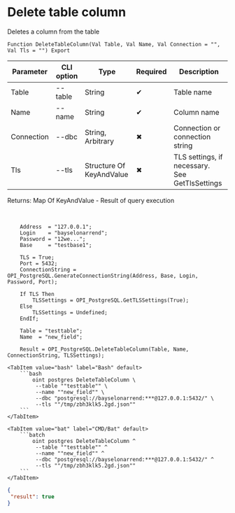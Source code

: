 ﻿---
sidebar_position: 7
description: Delete table column and other functions to work with PostgreSQL in the Open Integration Package, a free open-source integration library for 1C:Enterprise 8, OneScript and CLI
keywords: [1C, 1С, 1С:Enterprise, 1С:Enterprise 8.3, API, Integration, Services, Exchange, OneScript, CLI, PostgreSQL]
---


# Delete table column
 Deletes a column from the table



`Function DeleteTableColumn(Val Table, Val Name, Val Connection = "", Val Tls = "") Export`

  | Parameter | CLI option | Type | Required | Description |
  |-|-|-|-|-|
  | Table | --table | String | &#x2714; | Table name |
  | Name | --name | String | &#x2714; | Column name |
  | Connection | --dbc | String, Arbitrary | &#x2716; | Connection or connection string |
  | Tls | --tls | Structure Of KeyAndValue | &#x2716; | TLS settings, if necessary. See GetTlsSettings |

  
  Returns:  Map Of KeyAndValue - Result of query execution

<br/>



```bsl title="1C:Enterprise/OneScript code example"
    Address  = "127.0.0.1";
    Login    = "bayselonarrend";
    Password = "12we...";
    Base     = "testbase1";

    TLS = True;
    Port = 5432;
    ConnectionString = OPI_PostgreSQL.GenerateConnectionString(Address, Base, Login, Password, Port);

    If TLS Then
        TLSSettings = OPI_PostgreSQL.GetTLSSettings(True);
    Else
        TLSSettings = Undefined;
    EndIf;

    Table = "testtable";
    Name  = "new_field";

    Result = OPI_PostgreSQL.DeleteTableColumn(Table, Name, ConnectionString, TLSSettings);
```
 

 <Tabs>
  
    <TabItem value="bash" label="Bash" default>
        ```bash
            oint postgres DeleteTableColumn \
             --table ""testtable"" \
             --name ""new_field"" \
             --dbc "postgresql://bayselonarrend:***@127.0.0.1:5432/" \
             --tls ""/tmp/zbh3klk5.2gd.json""
        ```
    </TabItem>
  
    <TabItem value="bat" label="CMD/Bat" default>
        ```batch
            oint postgres DeleteTableColumn ^
             --table ""testtable"" ^
             --name ""new_field"" ^
             --dbc "postgresql://bayselonarrend:***@127.0.0.1:5432/" ^
             --tls ""/tmp/zbh3klk5.2gd.json""
        ```
    </TabItem>
</Tabs>


```json title="Result"
{
 "result": true
}
```
